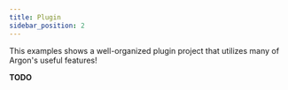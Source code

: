 ```yaml
---
title: Plugin
sidebar_position: 2
---
```


This examples shows a well-organized plugin project that utilizes many of Argon's useful features!

**TODO**
